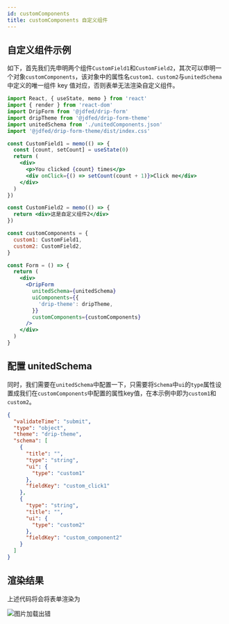 ```yaml
---
id: customComponents
title: customComponents 自定义组件
---
```




## 自定义组件示例

如下，首先我们先申明两个组件`CustomField1`和`CustomField2`，其次可以申明一个对象`customComponents`，该对象中的属性名`custom1、custom2`与`unitedSchema`中定义的唯一组件 key 值对应，否则表单无法渲染自定义组件。

```jsx
import React, { useState, memo } from 'react'
import { render } from 'react-dom'
import DripForm from '@jdfed/drip-form'
import dripTheme from '@jdfed/drip-form-theme'
import unitedSchema from './unitedComponents.json'
import '@jdfed/drip-form-theme/dist/index.css'

const CustomField1 = memo(() => {
  const [count, setCount] = useState(0)
  return (
    <div>
      <p>You clicked {count} times</p>
      <div onClick={() => setCount(count + 1)}>Click me</div>
    </div>
  )
})

const CustomField2 = memo(() => {
  return <div>这是自定义组件2</div>
})

const customComponents = {
  custom1: CustomField1,
  custom2: CustomField2,
}

const Form = () => {
  return (
    <div>
      <DripForm
        unitedSchema={unitedSchema}
        uiComponents={{
          'drip-theme': dripTheme,
        }}
        customComponents={customComponents}
      />
    </div>
  )
}
```

## 配置 unitedSchema

同时，我们需要在`unitedSchema`中配置一下，只需要将`Schema`中`ui`的`type`属性设置成我们在`customComponents`中配置的属性key值，在本示例中即为`custom1`和`custom2`。

```json title="unitedSchema.json"
{
  "validateTime": "submit",
  "type": "object",
  "theme": "drip-theme",
  "schema": [
    {
      "title": "",
      "type": "string",
      "ui": {
        "type": "custom1"
      },
      "fieldKey": "custom_click1"
    },
    {
      "type": "string",
      "title": "",
      "ui": {
        "type": "custom2"
      },
      "fieldKey": "custom_component2"
    }
  ]
}
```

## 渲染结果

上述代码将会将表单渲染为

<img src='https://storage.360buyimg.com/imgtools/4a1b1a8f03-82f51430-4cf9-11ec-bf12-d7e468206312.png' alt="图片加载出错"/>